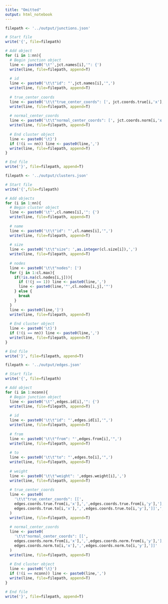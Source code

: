 ```yaml
---
title: "Omitted"
output: html_notebook
---
```


<!--
# Visualizing our JSON data.
The directed graph data for the maps used in this projected are stored within the `./jsons` subdirectory with each map's filed stored in `./jsons/<map>`. Within each map directory are two `.json` files. The first is `junctions.json` which contains coordinate data of locations where roads meet at a junction, these are the nodes of our directed graph. The second is `edges.json` which contains coordinates of the start and ending points of roads between two junctions. Each edge within `edges.json` is unidirectional. 

We will use the library `jsonlite` to read our `.json` files.
```r
library(jsonlite)
```

First we read in `junctions.json` from the project `leopard` into a variable called `junctions.list` which is a nested list of six (6) columns and two (2) rows.
```r
junctions.list <- fromJSON('../jsons/leopard/junctions.json')
print(paste0(length(junctions.list)," by ",length(junctions.list[[1]])))
```

We then read in `edges.json` from the same project into a variable called `edges.list` which is a nested list of fourteen (14) columns and two (2) rows.
```r
edges.list <- fromJSON('../jsons/leopard/edges.json')
print(paste0(length(edges.list)," by ",length(edges.list[[1]])))
```


The data in it's current form is difficult to visualize. We know the following about our `.json` data:

- The data is read in as a nested list.
- The names of Dimension 1 are the IDs of the data.
- The names of Dimension 2 are the attribute descriptions of the data
- The `.json` data is symetrical in that every item's dimension 2 is the same length and type.

With this information, we may create a function to create a matrix from a symmetrical nested list.
```r
# Takes a symmetrical nested list and creates a matrix.
# The names of dimension 1 are used as column names and
# the names of dimension 2 are used as row names.
#
# @param somedata.list <- a nested list.
# @return <- a named matrix of the input somedata.list
sym_nested_list_to_matrix <- function(somedata.list){
  # Gather data from our list
  nrows <- length(somedata.list)
  ncols <- length(somedata.list[[1]])
  rnames <- names(somedata.list)
  cnames <- names(somedata.list[[1]])
  
  # Create an empty matrix of lists
  somedata.matrix <- matrix(
    data=rep(list(),nrows*ncols),
    nrow=nrows,
    ncol=ncols,
    byrow=FALSE,
    dimnames=NULL
    )
  
  # Add row and column names
  rownames(somedata.matrix) <- rnames
  colnames(somedata.matrix) <- cnames
  
  # Copy data one cell at a time
  for (row.index in 1:nrows){
    for (col.index in 1:ncols){
      somedata.matrix[row.index,col.index] <- somedata.list[[row.index]][col.index]
    }
  }
  
  return(somedata.matrix)
}
```

Now we can view our new junctions matrix.
```r
junctions.matrix <- sym_nested_list_to_matrix(junctions.list)
print(head(junctions.matrix))
```

And we can also specify which junction and which type of coordinates we want to use.
```r
print(junctions.matrix['gneJ5','normal_center_coords'])
```

As we did with our junctions, we also convert our edges list into a matrix.
```r
edges.matrix <- sym_nested_list_to_matrix(edges.list)
print(head(edges.matrix))
```

```r
print(edges.matrix['gneJ99_to_gneJ88','normal_coords'])
```

# Compiling directed graphs.

Now that we have imported the contents of `junctions.json` and `edges.json`, the next step is to transform this data into a directed graph by combining the data of junctions.json and edges.json. To create our directed graph, we first need to combine `junctions.matrix` and `edges.matrix` into an adjacenty matrix that we will call `adjacency.matrix`.
```r
# Creates an adjacency matrix by combining data from junctions.matrix and edges.matrix
#
# @param matrix jm <- junctions.matrix
# @param matrix em <- edges.matrix
# @return matrix am <- adjacency.matrix
jmem2am <- function(jm,em){
  # Get the size of the ajacentcy matrix
  jm.amt <- length(names(jm[,1]))
  
  # Store the for the rows and columns
  jm.names <- names(jm[,1])
  
  # Initialize an empty matrix
  am <- matrix(
    data=rep(0, jm.amt * jm.amt),
    ncol=jm.amt,
    nrow=jm.amt,
    byrow=FALSE
  )
  
  # Set row and column names
  rownames(am) <- jm.names
  colnames(am) <- jm.names
  
  # Fill the adjacency matrix
  for (i in 1:nrow(em)){
    from <- paste0(em[i,'from'])
    to <- paste0(em[i,'to'])
    row.index <- match(from,rownames(am))
    col.index <- match(to,colnames(am))
    am[row.index,col.index] <- 1
  }
  
  return(am)
}
```

Below we test out our function and recieve the adjacency matrix for the project `leopard`. Since it it large we will only check certain cases.
```r
adjacency.matrix <- jmem2am(jm=junctions.matrix,em=edges.matrix)

# Should return 1
print(adjacency.matrix['gneJ99','gneJ88'])

# Should return 0
print(adjacency.matrix['gneJ15','gneJ100'])
```
-->

```r
filepath <- '../output/junctions.json'

# Start file
write('{', file=filepath)

# Add object
for (i in 1:nn){
  # Begin junction object
  line <- paste0('\t"',jct.names[i],'": {')
  write(line, file=filepath, append=T)
  
  # id
  line <- paste0('\t\t"id": "',jct.names[i],'",')
  write(line, file=filepath, append=T)
  
  # true_center_coords
  line <- paste0('\t\t"true_center_coords": [', jct.coords.true[i,'x'],',',jct.coords.true[i,'y'],'],')
  write(line, file=filepath, append=T)
  
  # normal_center_coords
  line <- paste0('\t\t"normal_center_coords": [', jct.coords.norm[i,'x'],',',jct.coords.norm[i,'y'],']')
  write(line, file=filepath, append=T)
  
  # End cluster object
  line <- paste0('\t}')
  if (!(i == nn)) line <- paste0(line,',')
  write(line, file=filepath, append=T)
}

# End file
write('}', file=filepath, append=T)
```

```r
filepath <- '../output/clusters.json'

# Start file
write('{',file=filepath)

# Add objects
for (i in 1:nn){
  # Begin cluster object
  line <- paste0('\t"',cl.names[i],'": {')
  write(line, file=filepath, append=T)
  
  # name
  line <- paste0('\t\t"id": "',cl.names[i],'",')
  write(line, file=filepath, append=T)
  
  # size
  line <- paste0('\t\t"size": ',as.integer(cl.size[i]),',')
  write(line, file=filepath, append=T)
  
  # nodes
  line <- paste0('\t\t"nodes": [')
  for (j in 1:cl.max){
    if(!is.na(cl.nodes[i,j])){
      if (!(j == 1)) line <- paste0(line,',')
      line <- paste0(line,'"',cl.nodes[i,j],'"')
    } else {
      break
    }
  }
  line <- paste0(line,']')
  write(line, file=filepath, append=T)
  
  # End cluster object
  line <- paste0('\t}')
  if (!(i == nn)) line <- paste0(line,',')
  write(line, file=filepath, append=T)
}

# End file
write('}', file=filepath, append=T)
```

```r
filepath <- '../output/edges.json'

# Start file
write('{', file=filepath)

# Add object
for (i in 1:nconn){
  # Begin junction object
  line <- paste0('\t"',edges.id[i],'": {')
  write(line, file=filepath, append=T)
  
  # id
  line <- paste0('\t\t"id": "',edges.id[i],'",')
  write(line, file=filepath, append=T)
  
  # from
  line <- paste0('\t\t"from": "',edges.from[i],'",')
  write(line, file=filepath, append=T)
  
  # to
  line <- paste0('\t\t"to": "',edges.to[i],'",')
  write(line, file=filepath, append=T)
  
  # weight
  line <- paste0('\t\t"weight": ',edges.weight[i],',')
  write(line, file=filepath, append=T)
  
  # true_center_coords
  line <- paste0(
    '\t\t"true_center_coords": [[',
    edges.coords.true.from[i,'x'],',',edges.coords.true.from[i,'y'],'],[',
    edges.coords.true.to[i,'x'],',',edges.coords.true.to[i,'y'],']]',','
  )
  write(line, file=filepath, append=T)
  
  # normal_center_coords
  line <- paste0(
    '\t\t"normal_center_coords": [[',
    edges.coords.norm.from[i,'x'],',',edges.coords.norm.from[i,'y'],'],[',
    edges.coords.norm.to[i,'x'],',',edges.coords.norm.to[i,'y'],']]'
  )
  write(line, file=filepath, append=T)
  
  # End cluster object
  line <- paste0('\t}')
  if (!(i == nconn)) line <- paste0(line,',')
  write(line, file=filepath, append=T)
}

# End file
write('}', file=filepath, append=T)
```